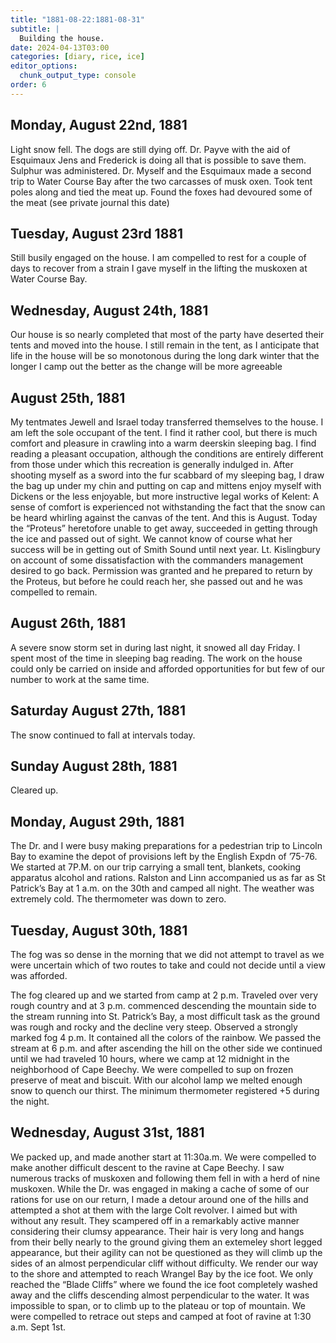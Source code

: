 ```yaml
---
title: "1881-08-22:1881-08-31"
subtitle: |
  Building the house.
date: 2024-04-13T03:00
categories: [diary, rice, ice]
editor_options:
  chunk_output_type: console
order: 6
---
```


## Monday, August 22nd, 1881

Light snow fell. The dogs are still dying off. Dr. Payve with the aid of
Esquimaux Jens and Frederick is doing all that is possible to save them. Sulphur was
administered.
Dr. Myself and the Esquimaux made a second trip to Water Course Bay after
the two carcasses of musk oxen. Took tent poles along and tied the meat up. Found
the foxes had devoured some of the meat (see private journal this date)


## Tuesday, August 23rd 1881

Still busily engaged on the house. I am compelled to rest for a couple of days
to recover from a strain I gave myself in the lifting the muskoxen at Water Course
Bay.


## Wednesday, August 24th, 1881

Our house is so nearly completed that most of the party have deserted their
tents and moved into the house. I still remain in the tent, as I anticipate that life in the
house will be so monotonous during the long dark winter that the longer I camp out
the better as the change will be more agreeable

## August 25th, 1881

My tentmates Jewell and Israel today transferred themselves to the house. I
am left the sole occupant of the tent. I find it rather cool, but there is much comfort
and pleasure in crawling into a warm deerskin sleeping bag. I find reading a pleasant
occupation, although the conditions are entirely different from those under which this
recreation is generally indulged in. After shooting myself as a sword into the fur
scabbard of my sleeping bag, I draw the bag up under my chin and putting on cap and
mittens enjoy myself with Dickens or the less enjoyable, but more instructive legal
works of Kelent: A sense of comfort is experienced not withstanding the fact that the
snow can be heard whirling against the canvas of the tent. And this is August. Today
the “Proteus” heretofore unable to get away, succeeded in getting through the ice and
passed out of sight. We cannot know of course what her success will be in getting out
of Smith Sound until next year. Lt. Kislingbury on account of some dissatisfaction
with the commanders management desired to go back. Permission was granted and he
prepared to return by the Proteus, but before he could reach her, she passed out and
he was compelled to remain.

## August 26th, 1881

A severe snow storm set in during last night, it snowed all day Friday. I spent
most of the time in sleeping bag reading. The work on the house could only be carried
on inside and afforded opportunities for but few of our number to work at the same
time.


## Saturday August 27th, 1881

The snow continued to fall at intervals today.


## Sunday August 28th, 1881

Cleared up.



## Monday, August 29th, 1881

The Dr. and I were busy making preparations for a pedestrian trip to
Lincoln Bay to examine the depot of provisions left by the English Expdn of '75-76.
We started at 7P.M. on our trip carrying a small tent, blankets, cooking apparatus
 alcohol and rations. Ralston and Linn accompanied us as far as St Patrick's Bay at 1 a.m. on 
the 30th and camped all night. The weather was extremely cold. The thermometer was
down to zero.

## Tuesday, August 30th, 1881

The fog was so dense in the morning that we did not attempt to travel as we
were uncertain which of two routes to take and could not decide until a view was
afforded.

The fog cleared up and we started from camp at 2 p.m. Traveled over very rough
country and at 3 p.m. commenced descending the mountain side to the stream running
into St. Patrick’s Bay, a most difficult task as the ground was rough and rocky and the
decline very steep. Observed a strongly marked fog 4 p.m. It contained all the
colors of the rainbow. We passed the stream at 6 p.m. and after ascending the hill on
the other side we continued until we had traveled 10 hours, where we camp at 12
midnight in the neighborhood of Cape Beechy. We were compelled to sup on frozen
preserve of meat and biscuit. With our alcohol lamp we melted enough snow to
quench our thirst. The minimum thermometer registered +5 during the night.

## Wednesday, August 31st, 1881

We packed up, and made another start at 11:30a.m. We were compelled to make
another difficult descent to the ravine at Cape Beechy. I saw numerous tracks of
muskoxen and following them fell in with a herd of nine muskoxen. While the Dr.
was engaged in making a cache of some of our rations for use on our return, I made a
detour around one of the hills and attempted a shot at them with the large Colt
revolver. I aimed but with without any result. They scampered off in a remarkably active
manner considering their clumsy appearance. Their hair is very long and hangs from
their belly nearly to the ground giving them an extemeley short legged appearance,
but their agility can not be questioned as they will climb up the sides of an almost
perpendicular cliff without difficulty. We render our way to the shore and attempted
to reach Wrangel Bay by the ice foot. We only reached the “Blade Cliffs” where we
found the ice foot completely washed away and the cliffs descending almost
perpendicular to the water. It was impossible to span, or to climb up to the plateau or
top of mountain. We were compelled to retrace out steps and camped at foot of ravine
at 1:30 a.m. Sept 1st.
